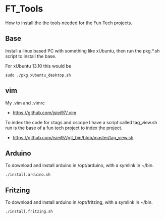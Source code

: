 = FT_Tools =

How to install the the tools needed for the Fun Tech projects.

== Base ==
Install a linux based PC with something like xUbuntu,
then run the pkg.*.sh script to install the base.

For xUbuntu 13.10 this would be
<pre>
sudo ./pkg.xUbuntu_desktop.sh
</pre>

== vim ==
My .vim and .vimrc
* https://github.com/jsiei97/.vim

To index the code for ctags and cscope I have a script called tag_view.sh
run is the base of a fun tech project to index the project.
* https://github.com/jsiei97/git_bin/blob/master/tag_view.sh

== Arduino ==
To download and install arduino in /opt/arduino, with a symlink in ~/bin.

<pre>
./install.arduino.sh
</pre>

== Fritzing ==

To download and install arduino in /opt/fritzing, with a symlink in ~/bin.

<pre>
./install.fritzing.sh
</pre>


